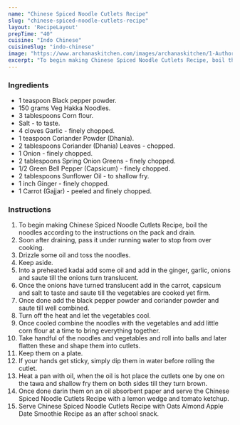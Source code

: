 ---
name: "Chinese Spiced Noodle Cutlets Recipe"
slug: "chinese-spiced-noodle-cutlets-recipe"
layout: 'RecipeLayout'
prepTime: "40"
cuisine: "Indo Chinese"
cuisineSlug: "indo-chinese"
image: "https://www.archanaskitchen.com/images/archanaskitchen/1-Author/Raksha_Kamat/Noodle_Cutlets.jpg"
excerpt: "To begin making Chinese Spiced Noodle Cutlets Recipe, boil the noodles according to the instructions on the pack and drain"
---

### Ingredients

- 1 teaspoon Black pepper powder.
- 150 grams Veg Hakka Noodles.
- 3 tablespoons Corn flour.
- Salt - to taste.
- 4 cloves Garlic - finely chopped.
- 1 teaspoon Coriander Powder (Dhania).
- 2 tablespoons Coriander (Dhania) Leaves - chopped.
- 1 Onion - finely chopped.
- 2 tablespoons Spring Onion Greens - finely chopped.
- 1/2 Green Bell Pepper (Capsicum) - finely chopped.
- 2 tablespoons Sunflower Oil - to shallow fry.
- 1 inch Ginger - finely chopped.
- 1 Carrot (Gajjar) - peeled and finely chopped.

### Instructions

1. To begin making Chinese Spiced Noodle Cutlets Recipe, boil the noodles according to the instructions on the pack and drain.
1. Soon after draining, pass it under running water to stop from over cooking.
1. Drizzle some oil and toss the noodles.
1. Keep aside.
1. Into a preheated kadai add some oil and add in the ginger, garlic, onions and saute till the onions turn translucent.
1. Once the onions have turned translucent add in the carrot, capsicum and salt to taste and saute till the vegetables are cooked yet firm.
1. Once done add the black pepper powder and coriander powder and saute till well combined.
1. Turn off the heat and let the vegetables cool.
1. Once cooled combine the noodles with the vegetables and add little corn flour at a time to bring everything together.
1. Take handful of the noodles and vegetables and roll into balls and later flatten these and shape them into cutlets.
1. Keep them on a plate.
1. If your hands get sticky, simply dip them in water before rolling the cutlet.
1. Heat a pan with oil, when the oil is hot  place the cutlets one by one on the tawa and shallow fry them on both sides till they turn brown.
1. Once done darin them on an oil absorbent paper and serve the Chinese Spiced Noodle Cutlets Recipe with a lemon wedge and tomato ketchup.
1. Serve Chinese Spiced Noodle Cutlets Recipe with Oats Almond Apple Date Smoothie Recipe as an after school snack.
